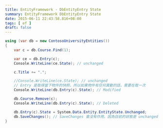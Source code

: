 ```yaml
---
title: EntityFramework - DbEntityEntry State
summary: EntityFramework DbEntityEntry State
date: 2015-06-11 22:43:58.816+08:00
tags: [ ef ]
draft: false
---
```


```csharp
using (var db = new ContosoUniversityEntities())  
{
    var c = db.Course.Find(1);

    var ce = db.Entry(c);
    Console.WriteLine(ce.State); // unchanged

    c.Title += ".";

    //Console.WriteLine(ce.State); // unchanged
    // Entry 是取得當下物件的快照，所以如果物件有任何異動的話，需要在取一次
    Console.WriteLine(db.Entry(c).State); // Modified

    db.Course.Remove(c);
    Console.WriteLine(db.Entry(c).State); // Deleted

    db.Entry(c).State = System.Data.Entity.EntityState.Unchanged;
    db.SaveChanges(); // SaveChanges 會沒有作用，因為目前的狀態是 unchanged 
}
```